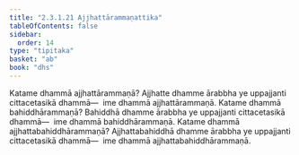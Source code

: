 ```yaml
---
title: "2.3.1.21 Ajjhattārammaṇattika"
tableOfContents: false
sidebar:
  order: 14
type: "tipitaka"
basket: "ab"
book: "dhs"
---
```



<DynamicBreadcrumb />

<Division number="1053" book="dhs" bookNo="29" page="213">

<Paragraph number="1718" book="dhs">
Katame dhammā ajjhattārammaṇā? Ajjhatte dhamme ārabbha ye uppajjanti cittacetasikā dhammā—  ime dhammā ajjhattārammaṇā.
</Paragraph>

</Division>
<Division number="1054" book="dhs" bookNo="29" page="214">

<Paragraph number="1719" book="dhs">
Katame dhammā bahiddhārammaṇā? Bahiddhā dhamme ārabbha ye uppajjanti cittacetasikā dhammā—  ime dhammā bahiddhārammaṇā.
</Paragraph>

</Division>
<Division number="1055" book="dhs" bookNo="29" page="214">

<Paragraph number="1720" book="dhs">
Katame dhammā ajjhattabahiddhārammaṇā? Ajjhattabahiddhā dhamme ārabbha ye uppajjanti cittacetasikā dhammā—  ime dhammā ajjhattabahiddhārammaṇā.
</Paragraph>
</Division>